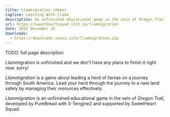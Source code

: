 ```yaml
---
title: Llammigration (demo)
tagline: Learning With Llama
description: An unfinished educational game in the vein of Oregon Trail
url: https://sweetheartsquad.itch.io/llammigration
date: 2015 December 21
downloads:
  - https://downloads.seans.site/llammigration.zip
---
```


TODO: full page description



Llammigration is unfinished and we don't have any plans to finish it right now. sorry!

*Llammigration* is a game about leading a herd of llamas on a journey through South America. Lead your herd through the journey to a new land safely by managing their resources effectively.

*Llammigration* is an unfinished educational game in the vein of *Oregon Trail*, developed by PureBread with S-Tengine2 and supported by SweetHeart Squad.
